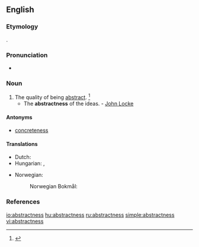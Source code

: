 ==English==

===Etymology===
{{suffix|abstract|ness}}.

===Pronunciation===
* {{a|US}} {{IPA|/æbˈstræk.nəs/|/æbˈstrækt.nəs/}}

===Noun===
{{en-noun|es}}

# The quality of being [[abstract]]. {{defdate|First attested in the late 16<sup>th</sup> century.}}<ref name=SOED>{{reference-book | last =| first = | authorlink =  | coauthors =  | editor =Brown, Lesley  | others =  | title = The Shorter Oxford English Dictionary | origdate =  | origyear = 1933| origmonth =  | url =  | format =  | accessdate =  | accessyear =  | accessmonth =  | edition = 5th | date =  | year =2003| month =  | publisher =Oxford University Press  | location =Oxford, UK | language =  | id =  | doi = | isbn =978-0-19-860575-7 | lccn = | ol = | pages =10| chapter =  | chapterurl =  | quote =}}</ref>
#* The '''abstractness''' of the ideas. - [[w:John Locke|John Locke]]

====Antonyms====
* [[concreteness]]

====Translations====
{{trans-top|the quality of being abstract}}
* Dutch: {{t-|nl|abstractheid|f}}
* Hungarian: {{t+|hu|elvontság}}, {{t+|hu|absztraktság}}
{{trans-mid}}
* Norwegian:
*: Norwegian Bokmål: {{t+|nb|abstrakthet|m|f}}
{{trans-bottom}}

===References===
<references/>

[[io:abstractness]]
[[hu:abstractness]]
[[ru:abstractness]]
[[simple:abstractness]]
[[vi:abstractness]]